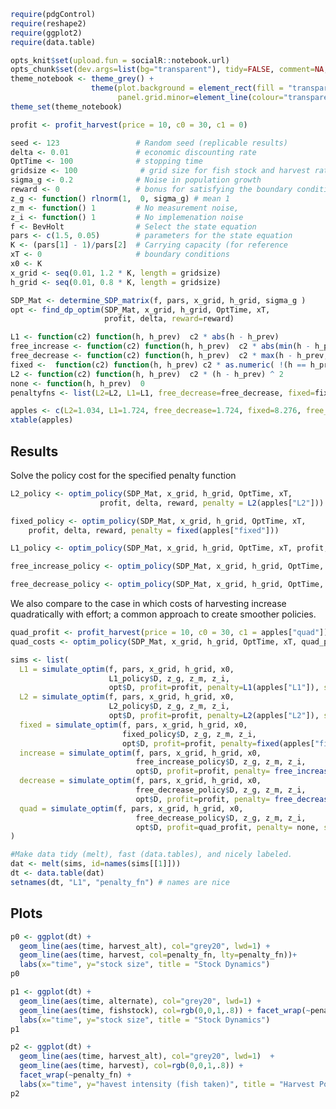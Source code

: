 ``` r
require(pdgControl)
require(reshape2)
require(ggplot2)
require(data.table)
```

```r
opts_knit$set(upload.fun = socialR::notebook.url)
opts_chunk$set(dev.args=list(bg="transparent"), tidy=FALSE, comment=NA, message=FALSE)
theme_notebook <- theme_grey() + 
                  theme(plot.background = element_rect(fill = "transparent",colour = NA),
                        panel.grid.minor=element_line(colour="transparent"))
theme_set(theme_notebook)
```


``` r
profit <- profit_harvest(price = 10, c0 = 30, c1 = 0)
```



```r
seed <- 123                 # Random seed (replicable results)
delta <- 0.01               # economic discounting rate
OptTime <- 100              # stopping time
gridsize <- 100              # grid size for fish stock and harvest rate (discretized population)
sigma_g <- 0.2              # Noise in population growth
reward <- 0                 # bonus for satisfying the boundary condition
z_g <- function() rlnorm(1,  0, sigma_g) # mean 1
z_m <- function() 1         # No measurement noise, 
z_i <- function() 1         # No implemenation noise
f <- BevHolt                # Select the state equation
pars <- c(1.5, 0.05)        # parameters for the state equation
K <- (pars[1] - 1)/pars[2]  # Carrying capacity (for reference 
xT <- 0                     # boundary conditions
x0 <- K
x_grid <- seq(0.01, 1.2 * K, length = gridsize)  
h_grid <- seq(0.01, 0.8 * K, length = gridsize)  
````


```r
SDP_Mat <- determine_SDP_matrix(f, pars, x_grid, h_grid, sigma_g )
opt <- find_dp_optim(SDP_Mat, x_grid, h_grid, OptTime, xT, 
                     profit, delta, reward=reward)
````



``` r
L1 <- function(c2) function(h, h_prev)  c2 * abs(h - h_prev) 
free_increase <- function(c2) function(h, h_prev)  c2 * abs(min(h - h_prev, 0)) # increasing harvest is free
free_decrease <- function(c2) function(h, h_prev)  c2 * max(h - h_prev, 0) # decreasing harvest is free
fixed <-  function(c2) function(h, h_prev) c2 * as.numeric( !(h == h_prev) )
L2 <- function(c2) function(h, h_prev)  c2 * (h - h_prev) ^ 2
none <- function(h, h_prev)  0
penaltyfns <- list(L2=L2, L1=L1, free_decrease=free_decrease, fixed=fixed, free_increase=free_increase)
````


```r
apples <- c(L2=1.034, L1=1.724, free_decrease=1.724, fixed=8.276, free_increase=1.724)
xtable(apples)
````



## Results

Solve the policy cost for the specified penalty function

``` r
L2_policy <- optim_policy(SDP_Mat, x_grid, h_grid, OptTime, xT, 
                    profit, delta, reward, penalty = L2(apples["L2"]))
````

```r
fixed_policy <- optim_policy(SDP_Mat, x_grid, h_grid, OptTime, xT, 
    profit, delta, reward, penalty = fixed(apples["fixed"]))
```

``` r
L1_policy <- optim_policy(SDP_Mat, x_grid, h_grid, OptTime, xT, profit, delta, reward, penalty = L1(apples["L1"]))
````

```r
free_increase_policy <- optim_policy(SDP_Mat, x_grid, h_grid, OptTime, xT, profit, delta, reward, penalty =  free_increase(apples["free_increase"]))
````

```r
free_decrease_policy <- optim_policy(SDP_Mat, x_grid, h_grid, OptTime, xT, profit, delta, reward, penalty = free_decrease(apples["free_decrease"]))
````

We also compare to the case in which costs of harvesting increase quadratically with effort; a common approach to create smoother policies.  

```r
quad_profit <- profit_harvest(price = 10, c0 = 30, c1 = apples["quad"]) 
quad_costs <- optim_policy(SDP_Mat, x_grid, h_grid, OptTime, xT, quad_profit, delta, reward, penalty =  none)
```


``` r
sims <- list(
  L1 = simulate_optim(f, pars, x_grid, h_grid, x0, 
                      L1_policy$D, z_g, z_m, z_i, 
                      opt$D, profit=profit, penalty=L1(apples["L1"]), seed=seed), 
  L2 = simulate_optim(f, pars, x_grid, h_grid, x0, 
                      L2_policy$D, z_g, z_m, z_i, 
                      opt$D, profit=profit, penalty=L2(apples["L2"]), seed=seed),
  fixed = simulate_optim(f, pars, x_grid, h_grid, x0, 
                         fixed_policy$D, z_g, z_m, z_i, 
                         opt$D, profit=profit, penalty=fixed(apples["fixed"]), seed=seed),
  increase = simulate_optim(f, pars, x_grid, h_grid, x0, 
                            free_increase_policy$D, z_g, z_m, z_i, 
                            opt$D, profit=profit, penalty= free_increase(apples["increase"]), seed=seed),
  decrease = simulate_optim(f, pars, x_grid, h_grid, x0, 
                            free_decrease_policy$D, z_g, z_m, z_i, 
                            opt$D, profit=profit, penalty= free_decrease(apples["decrease"]), seed=seed),
  quad = simulate_optim(f, pars, x_grid, h_grid, x0, 
                            free_decrease_policy$D, z_g, z_m, z_i, 
                            opt$D, profit=quad_profit, penalty= none, seed=seed)
)
````


``` r
#Make data tidy (melt), fast (data.tables), and nicely labeled.
dat <- melt(sims, id=names(sims[[1]]))  
dt <- data.table(dat)
setnames(dt, "L1", "penalty_fn") # names are nice
````

## Plots 



``` r
p0 <- ggplot(dt) +
  geom_line(aes(time, harvest_alt), col="grey20", lwd=1) +
  geom_line(aes(time, harvest, col=penalty_fn, lty=penalty_fn))+ 
  labs(x="time", y="stock size", title = "Stock Dynamics")
p0
```

```r
p1 <- ggplot(dt) +
  geom_line(aes(time, alternate), col="grey20", lwd=1) +
  geom_line(aes(time, fishstock), col=rgb(0,0,1,.8)) + facet_wrap(~penalty_fn) + 
  labs(x="time", y="stock size", title = "Stock Dynamics")
p1
```

```r
p2 <- ggplot(dt) +
  geom_line(aes(time, harvest_alt), col="grey20", lwd=1)  +
  geom_line(aes(time, harvest), col=rgb(0,0,1,.8)) + 
  facet_wrap(~penalty_fn) + 
  labs(x="time", y="havest intensity (fish taken)", title = "Harvest Policy Dynamics")
p2
````

